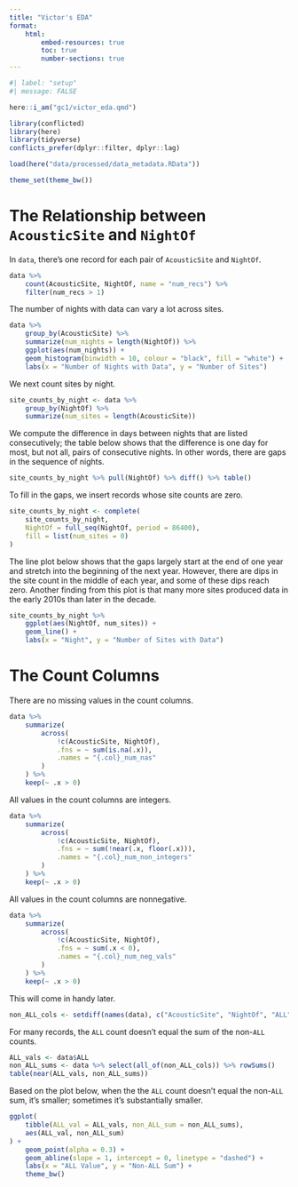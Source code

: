 ```yaml
---
title: "Victor's EDA"
format:
    html:
        embed-resources: true
        toc: true
        number-sections: true
---
```


```r
#| label: "setup"
#| message: FALSE

here::i_am("gc1/victor_eda.qmd")

library(conflicted)
library(here)
library(tidyverse)
conflicts_prefer(dplyr::filter, dplyr::lag)

load(here("data/processed/data_metadata.RData"))

theme_set(theme_bw())
```

# The Relationship between `AcousticSite` and `NightOf`

In `data`, there's one record for each pair of `AcousticSite` and
`NightOf`.
```r
data %>%
    count(AcousticSite, NightOf, name = "num_recs") %>%
    filter(num_recs > 1)
```

The number of nights with data can vary a lot across sites.
```r
data %>%
    group_by(AcousticSite) %>%
    summarize(num_nights = length(NightOf)) %>%
    ggplot(aes(num_nights)) +
    geom_histogram(binwidth = 10, colour = "black", fill = "white") +
    labs(x = "Number of Nights with Data", y = "Number of Sites")
```

We next count sites by night.
```r
site_counts_by_night <- data %>%
    group_by(NightOf) %>%
    summarize(num_sites = length(AcousticSite))
```

We compute the difference in days between nights that are listed consecutively; the table below shows that the difference is one day for most, but not all, pairs of consecutive nights. In other words, there are gaps in the sequence of nights.
```r
site_counts_by_night %>% pull(NightOf) %>% diff() %>% table()
```

To fill in the gaps, we insert records whose site counts are zero.
```r
site_counts_by_night <- complete(
    site_counts_by_night,
    NightOf = full_seq(NightOf, period = 86400),
    fill = list(num_sites = 0)
)
```

The line plot below shows that the gaps largely start at the end of one year and stretch into the beginning of the next year. However, there are dips in the site count in the middle of each year, and some of these dips reach zero. Another finding from this plot is that many more sites produced data in the early 2010s than later in the decade.
```r
site_counts_by_night %>%
    ggplot(aes(NightOf, num_sites)) +
    geom_line() +
    labs(x = "Night", y = "Number of Sites with Data")
```

# The Count Columns

There are no missing values in the count columns.
```r
data %>%
    summarize(
        across(
            !c(AcousticSite, NightOf),
            .fns = ~ sum(is.na(.x)),
            .names = "{.col}_num_nas"
        )
    ) %>%
    keep(~ .x > 0)
```

All values in the count columns are integers.
```r
data %>%
    summarize(
        across(
            !c(AcousticSite, NightOf),
            .fns = ~ sum(!near(.x, floor(.x))),
            .names = "{.col}_num_non_integers"
        )
    ) %>%
    keep(~ .x > 0)
```

All values in the count columns are nonnegative.
```r
data %>%
    summarize(
        across(
            !c(AcousticSite, NightOf),
            .fns = ~ sum(.x < 0),
            .names = "{.col}_num_neg_vals"
        )
    ) %>%
    keep(~ .x > 0)
```

This will come in handy later.
```r
non_ALL_cols <- setdiff(names(data), c("AcousticSite", "NightOf", "ALL"))
```

For many records, the `ALL` count doesn't equal the sum of the non-`ALL` counts.
```r
ALL_vals <- data$ALL
non_ALL_sums <- data %>% select(all_of(non_ALL_cols)) %>% rowSums()
table(near(ALL_vals, non_ALL_sums))
```

Based on the plot below, when the the `ALL` count doesn't equal the non-`ALL`
sum, it's smaller; sometimes it's substantially smaller.
```r
ggplot(
    tibble(ALL_val = ALL_vals, non_ALL_sum = non_ALL_sums),
    aes(ALL_val, non_ALL_sum)
) +
    geom_point(alpha = 0.3) +
    geom_abline(slope = 1, intercept = 0, linetype = "dashed") +
    labs(x = "ALL Value", y = "Non-ALL Sum") +
    theme_bw()
```
